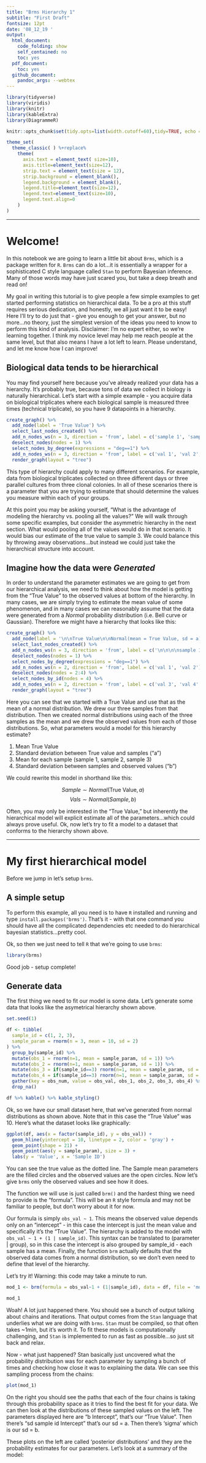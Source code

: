 ```yaml
---
title: "Brms Hierarchy 1"
subtitle: "First Draft"
fontsize: 12pt
date: '08_12_19 '
output:
  html_document:
    code_folding: show
    self_contained: no
    toc: yes
  pdf_document:
    toc: yes
  github_document:
    pandoc_args: --webtex
---
```


```r
library(tidyverse)
library(viridis)
library(knitr)
library(kableExtra)
library(DiagrammeR)

knitr::opts_chunk$set(tidy.opts=list(width.cutoff=60),tidy=TRUE, echo = TRUE, message=FALSE, warning=FALSE, fig.align="center")

theme_set(
  theme_classic( ) %+replace% 
    theme(
      axis.text = element_text( size=10),
      axis.title=element_text(size=12),
      strip.text = element_text(size = 12),
      strip.background = element_blank(),
      legend.background = element_blank(),
      legend.title=element_text(size=12),
      legend.text=element_text(size=10),
      legend.text.align=0
    )
)

```

*****

# Welcome!

In this notebook we are going to learn a little bit about `Brms`, which is a package written for `R`. `Brms` can do a lot...it is essentially a wrapper for a sophisticated C style language called `Stan` to perform Bayesian inference. Many of those words may have just scared you, but take a deep breath and read on! 

My goal in writing this tutorial is to give people a few simple examples to get started performing statistics on hierarchical data. To be a pro at this stuff requires serious dedication, and honestly, we all just want it to be easy! Here I'll try to do just that - give you enough to get your answer, but no more...no theory, just the simplest version of the ideas you need to know to perform this kind of analysis. Disclaimer: I'm no expert either, so we're learning together. I think my novice level may help me reach people at the same level, but that also means I have a lot left to learn. Please understand, and let me know how I can improve!

## Biological data tends to be hierarchical

You may find yourself here because you've already realized your data has a hierarchy. It's probably true, because tons of data we collect in biology is naturally hierarchical. Let's start with a simple example - you acquire data on biological triplicates where each biological sample is measured three times (technical triplicate), so you have 9 datapoints in a hierarchy. 


```r

create_graph() %>% 
  add_node(label = 'True Value') %>% 
  select_last_nodes_created() %>% 
  add_n_nodes_ws(n = 3, direction = 'from', label = c('sample 1', 'sample 2', 'sample 3')) %>% 
  deselect_nodes(nodes = 1) %>% 
  select_nodes_by_degree(expressions = "deg==1") %>% 
  add_n_nodes_ws(n = 3, direction = 'from', label = c('val 1', 'val 2', 'val 3')) %>% 
  render_graph(layout = "tree")

```

This type of hierarchy could apply to many different scenarios. For example, data from biological triplicates collected on three different days or three parallel cultures from three clonal colonies. In all of these scenarios there is a parameter that you are trying to estimate that should determine the values you measure within each of your groups.

At this point you may be asking yourself, "What is the advantage of modeling the hierarchy vs. pooling all the values?" We will walk through some specific examples, but consider the asymmetric hierarchy in the next section. What would pooling all of the values would do in that scenario. It would bias our estimate of the true value to sample 3. We could balance this by throwing away observations...but instead we could just take the hierarchical structure into account. 

## Imagine how the data were *Generated*

In order to understand the parameter estimates we are going to get from our hierarchical analysis, we need to think about how the model is getting from the "True Value" to the observed values at bottom of the hierarchy. In many cases, we are simply trying to estimate the mean value of some phenomenon, and in many cases we can reasonably assume that the data were generated from a *Normal* probability distribution (i.e. Bell curve or Gaussian). Therefore we might have a hierarchy that looks like this:

```r

create_graph() %>% 
  add_node(label = '\n\nTrue Value\n\nNormal(mean = True Value, sd = a)') %>% 
  select_last_nodes_created() %>% 
  add_n_nodes_ws(n = 3, direction = 'from', label = c('\n\n\n\nsample 1\n\nNormal(\nmean = sample 1,\nsd = b)', '\n\nsample 2\n\nNormal(mean = sample 2, sd = b)', '\n\nsample 3\n\nNormal(mean = sample 3, sd = b)')) %>% 
  deselect_nodes(nodes = 1) %>% 
  select_nodes_by_degree(expressions = "deg==1") %>% 
  add_n_nodes_ws(n = 2, direction = 'from', label = c('val 1', 'val 2')) %>% 
  deselect_nodes(nodes = 2:4) %>% 
  select_nodes_by_id(nodes = 4) %>% 
  add_n_nodes_ws(n = 2, direction = 'from', label = c('val 3', 'val 4' )) %>%
  render_graph(layout = "tree")

```

Here you can see that we started with a True Value and use that as the mean of a normal distribution. We drew our three samples from that distribution. Then we created normal distributions using each of the three samples as the mean and we drew the observed values from each of those distributions. So, what parameters would a model for this hierarchy estimate?

1. Mean True Value
2. Standard deviation between True value and samples ("a")
3. Mean for each sample (sample 1, sample 2, sample 3)
4. Standard deviation between samples and observed values ("b")

We could rewrite this model in shorthand like this: 

$$Sample \sim Normal(\text{True Value}, a)$$
$$Vals \sim Normal(Sample, b)$$

Often, you may only be interested in the "True Value," but inherently the hierarchical model will explicit estimate all of the parameters...which could always prove useful. Ok, now let's try to fit a model to a dataset that conforms to the hierarchy shown above.  

******

# My first hierarchical model

Before we jump in let's setup `brms`.

## A simple setup

To perform this example, all you need is to have `R` installed and running and type `install.packages('brms')`. That's it - with that one command you should have all the complicated dependencies etc needed to do hierarchical bayesian statistics...pretty cool.

Ok, so then we just need to tell `R` that we're going to use `brms`:

```r
library(brms)
```

Good job - setup complete!

## Generate data

The first thing we need to fit our model is some data. Let's generate some data that looks like the asymetrical hierarchy shown above.

```r
set.seed(1)

df <- tibble(
  sample_id = c(1, 2, 3),
  sample_param = rnorm(n = 3, mean = 10, sd = 2)
) %>% 
  group_by(sample_id) %>% 
  mutate(obs_1 = rnorm(n=1, mean = sample_param, sd = 1)) %>% 
  mutate(obs_2 = rnorm(n=1, mean = sample_param, sd = 1)) %>% 
  mutate(obs_3 = if(sample_id==3) rnorm(n=1, mean = sample_param, sd = 1)) %>% 
  mutate(obs_4 = if(sample_id==3) rnorm(n=1, mean = sample_param, sd = 1)) %>% 
  gather(key = obs_num, value = obs_val, obs_1, obs_2, obs_3, obs_4) %>% 
  drop_na()

df %>% kable() %>% kable_styling()
```

Ok, so we have our small dataset here, that we've generated from normal distributions as shown above. Note that in this case the "True Value" was 10. Here's what the dataset looks like graphically:

```r
ggplot(df, aes(x = factor(sample_id), y = obs_val)) + 
  geom_hline(yintercept = 10, linetype = 2, color = 'gray') + 
  geom_point(shape = 21) +
  geom_point(aes(y = sample_param), size = 3) + 
  labs(y = 'Value', x = 'Sample ID')
```

You can see the true value as the dotted line. The Sample mean parameters are the filled circles and the observed values are the open circles. Now let's give `brms` only the observed values and see how it does. 

The function we will use is just called `brm()` and the hardest thing we need to provide is the "formula". This will be an `R` style formula and may not be familiar to people, but don't worry about it for now. 

Our formula is simply `obs_val ~ 1`. This means the observed value depends only on an "intercept" - in this case the intercept is just the mean value and specifically it's the "True Value". The hierarchy is added to the model with `obs_val ~ 1 + (1 | sample_id)`. This syntax can be translated to (parameter | group), so in this case the intercept is also grouped by sample_id - each sample has a mean. Finally, the function `brm` actually defaults that the observed data comes from a normal distribution, so we don't even need to define that level of the hierarchy.

Let's try it! Warning: this code may take a minute to run. 

```r

mod_1 <- brm(formula = obs_val~1 + (1|sample_id), data = df, file = 'mod_1')

mod_1

```

Woah! A lot just happened there. You should see a bunch of output talking about chains and iterations. That output comes from the `Stan` language that underlies what we are doing with `brms`. `Stan` must be compiled, so that often takes ~1min, but it's worth it. To fit these models is computationally challenging, and `Stan` is implemented to run as fast as possible...so just sit back and relax. 

Now - what just happened? Stan basically just uncovered what the probability distribution was for each parameter by sampling a bunch of times and checking how close it was to explaining the data. We can see this sampling process from the chains:

```r

plot(mod_1)

```

On the right you should see the paths that each of the four chains is taking through this probability space as it tries to find the best fit for your data. We can then look at the distributions of these sampled values on the left. The parameters displayed here are "b Intercept", that's our "True Value". Then there's "sd sample id Intercept" that's our sd = a. Then there's 'sigma' which is our sd = b.

These plots on the left are called 'posterior distributions' and they are the probability estimates for our parameters. Let's look at a summary of the model:


